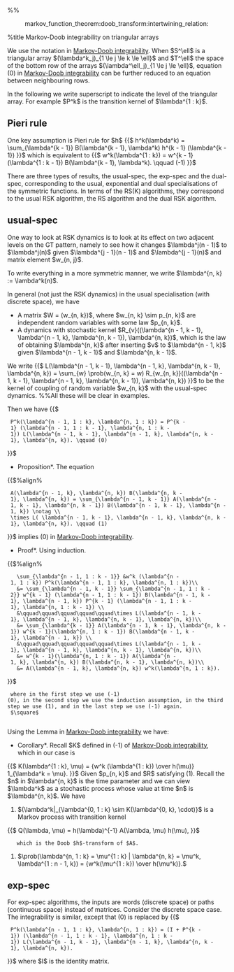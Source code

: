 %%<!-- -*- mode: text; -*- -->
:markov_function_theorem:doob_transform:intertwining_relation:
%title Markov-Doob integrability on triangular arrays

We use the notation in [[markov_doob_integrability|Markov-Doob integrability]].
When $S^\ell$ is a triangular array $(\lambda^k_j)_{1 \le j \le k \le \ell}$ and $T^\ell$ the space of the bottom row of the arrays $(\lambda^\ell_j)_{1 \le j \le \ell}$, equation (0) in [[markov_doob_integrability|Markov-Doob integrability]] can be further reduced to an equation between neighbouring rows.

In the following we write superscript to indicate the level of the triangular array.
For example $P^k$ is the transition kernel of $\lambda^{1 : k}$.

== Pieri rule ==
One key assumption is Pieri rule for $h$
{{$
h^k(\lambda^k) = \sum_{\lambda^{k - 1}} B(\lambda^{k - 1}, \lambda^k) h^{k - 1} (\lambda^{k - 1})
}}$
which is equivalent to
{{$
w^k(\lambda^{1 : k}) = w^{k - 1} (\lambda^{1 : k - 1}) B(\lambda^{k - 1}, \lambda^k). \qquad (-1)
}}$

There are three types of results, the usual-spec, the exp-spec and the dual-spec, corresponding to the usual, exponential and dual specialisations of the symmetric functions.
In terms of the RS(K) algorithms, they correspond to the usual RSK algorithm, the RS algorithm and the dual RSK algorithm.

== usual-spec ==
One way to look at RSK dynamics is to look at its effect on two adjacent levels on the GT pattern, namely to see how it changes $\lambda^j(n - 1)$ to $\lambda^j(n)$ given $\lambda^{j - 1}(n - 1)$ and $\lambda^{j - 1}(n)$ and matrix element $w_{n, j}$.

To write everything in a more symmetric manner, we write $\lambda^{n, k} := \lambda^k(n)$.

In general (not just the RSK dynamics) in the usual specialisation (with discrete space), we have
* A matrix $W = (w_{n, k})$, where $w_{n, k} \sim p_{n, k}$ are independent random variables with some law $p_{n, k}$.
* A dynamics with stochastic kernel $R_{v}((\lambda^{n - 1, k - 1}, \lambda^{n - 1, k}, \lambda^{n, k - 1}), \lambda^{n, k})$, which is the law of obtaining $\lambda^{n, k}$ after inserting $v$ to $\lambda^{n - 1, k}$ given $\lambda^{n - 1, k - 1}$ and $\lambda^{n, k - 1}$.

We write 
{{$
L(\lambda^{n - 1, k - 1}, \lambda^{n - 1, k}, \lambda^{n, k - 1}, \lambda^{n, k}) = \sum_{w} \prob(w_{n, k} = w) R_{w_{n, k}}((\lambda^{n - 1, k - 1}, \lambda^{n - 1, k}, \lambda^{n, k - 1}), \lambda^{n, k})
}}$
to be the kernel of coupling of random variable $w_{n, k}$ with the usual-spec dynamics.
%%All these will be clear in examples.

Then we have
{{$
  P^k(\lambda^{n - 1, 1 : k}, \lambda^{n, 1 : k}) = P^{k - 1} (\lambda^{n - 1, 1 : k - 1}, \lambda^{n, 1 : k - 1}) L(\lambda^{n - 1, k - 1}, \lambda^{n - 1, k}, \lambda^{n, k - 1}, \lambda^{n, k}). \qquad (0)
}}$

*Proposition*. The equation
{{$%align%
  A(\lambda^{n - 1, k}, \lambda^{n, k}) B(\lambda^{n, k - 1}, \lambda^{n, k}) = \sum_{\lambda^{n - 1, k - 1}} A(\lambda^{n - 1, k - 1}, \lambda^{n, k - 1}) B(\lambda^{n - 1, k - 1}, \lambda^{n - 1, k}) \notag \\
  \times L( \lambda^{n - 1, k - 1}, \lambda^{n - 1, k}, \lambda^{n, k - 1}, \lambda^{n, k}). \qquad (1)
}}$
implies (0) in [[markov_doob_integrability|Markov-Doob integrability]].

*Proof*. Using induction.
{{$%align%
    \sum_{\lambda^{n - 1, 1 : k - 1}} &w^k (\lambda^{n - 1, 1 : k}) P^k(\lambda^{n - 1, 1 : k}, \lambda^{n, 1 : k})\\
    &= \sum_{\lambda^{n - 1, k - 1}} \sum_{\lambda^{n - 1, 1 : k - 2}} w^{k - 1} (\lambda^{n - 1, 1 : k - 1}) B(\lambda^{n - 1, k - 1}, \lambda^{n - 1, k}) P^{k - 1} (\lambda^{n - 1, 1 : k - 1}, \lambda^{n, 1 : k - 1}) \\
    &\qquad\qquad\qquad\qquad\qquad\times L(\lambda^{n - 1, k - 1}, \lambda^{n - 1, k}, \lambda^{n, k - 1}, \lambda^{n, k})\\
    &= \sum_{\lambda^{k - 1}} A(\lambda^{n - 1, k - 1}, \lambda^{n, k - 1}) w^{k - 1}(\lambda^{n, 1 : k - 1}) B(\lambda^{n - 1, k - 1}, \lambda^{n - 1, k}) \\
    &\qquad\qquad\qquad\qquad\qquad\times L(\lambda^{n - 1, k - 1}, \lambda^{n - 1, k}, \lambda^{n, k - 1}, \lambda^{n, k})\\
    &= w^{k - 1}(\lambda^{n, 1 : k - 1}) A(\lambda^{n - 1, k}, \lambda^{n, k}) B(\lambda^{n, k - 1}, \lambda^{n, k})\\
    &= A(\lambda^{n - 1, k}, \lambda^{n, k}) w^k(\lambda^{n, 1 : k}).
}}$
  where in the first step we use (-1)(0), in the second step we use the induction assumption, in the third step we use (1), and in the last step we use (-1) again.
  $\square$
  
Using the Lemma in [[markov_doob_integrability|Markov-Doob integrability]] we have:

*Corollary*. Recall $K$ defined in (-1) of [[markov_doob_integrability|Markov-Doob integrability]], which in our case is
{{$
K(\lambda^{1 : k}, \mu) = {w^k (\lambda^{1 : k}) \over h(\mu)} 1_{\lambda^k = \mu}.
}}$
Given $p_{n, k}$ and $R$ satisfying (1). Recall the $n$ in $\lambda^{n, k}$ is the time parameter and we can view $\lambda^k$ as a stochastic process whose value at time $n$ is $\lambda^{n, k}$. We have
# $(\lambda^k|_{\lambda^{0, 1 : k} \sim K(\lambda^{0, k}, \cdot)}$ is a Markov process with transition kernel
{{$
Q(\lambda, \mu) = h(\lambda)^{-1} A(\lambda, \mu) h(\mu),
}}$
    which is the Doob $h$-transform of $A$.
# $\prob(\lambda^{n, 1 : k} = \mu^{1 : k} | \lambda^{n, k} = \mu^k, \lambda^{1 : n - 1, k}) = {w^k(\mu^{1 : k}) \over h(\mu^k)}.$

== exp-spec ==
For exp-spec algorithms, the inputs are words (discrete space) or paths (continuous space) instead of matrices.
Consider the discrete space case.
The integrability is similar, except that (0) is replaced by
{{$
  P^k(\lambda^{n - 1, 1 : k}, \lambda^{n, 1 : k}) = (I + P^{k - 1}) (\lambda^{n - 1, 1 : k - 1}, \lambda^{n, 1 : k - 1}) L(\lambda^{n - 1, k - 1}, \lambda^{n - 1, k}, \lambda^{n, k - 1}, \lambda^{n, k}). 
}}$
where $I$ is the identity matrix.
